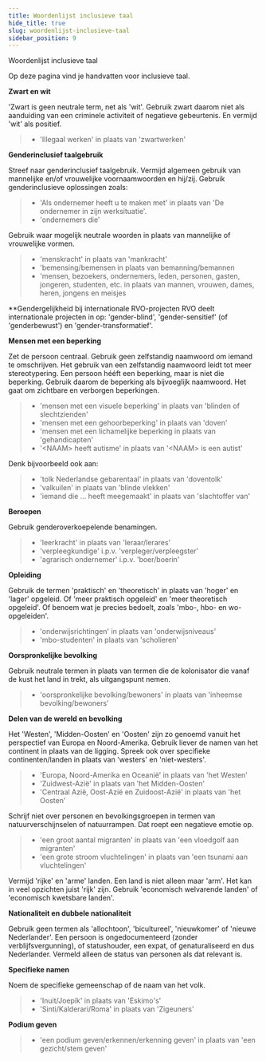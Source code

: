 ```yaml
---
title: Woordenlijst inclusieve taal
hide_title: true
slug: woordenlijst-inclusieve-taal
sidebar_position: 9
---
```



<Heading>Woordenlijst inclusieve taal</Heading>

Op deze pagina vind je handvatten voor inclusieve taal.

**Zwart en wit**

'Zwart is geen neutrale term, net als 'wit'. Gebruik zwart daarom niet als aanduiding van een criminele activiteit of negatieve gebeurtenis. En vermijd 'wit' als positief.

> - 'Illegaal werken' in plaats van 'zwartwerken'

**Genderinclusief taalgebruik**

Streef naar genderinclusief taalgebruik. Vermijd algemeen gebruik van mannelijke en/of vrouwelijke voornaamwoorden en hij/zij. Gebruik genderinclusieve oplossingen zoals:

> - 'Als ondernemer heeft u te maken met' in plaats van 'De ondernemer in zijn werksituatie'.
> - 'ondernemers die'

Gebruik waar mogelijk neutrale woorden in plaats van mannelijke of vrouwelijke vormen.

> - 'menskracht' in plaats van 'mankracht'
> - 'bemensing/bemensen in plaats van bemanning/bemannen
> - 'mensen, bezoekers, ondernemers, leden, personen, gasten, jongeren, studenten, etc. in plaats van mannen, vrouwen, dames, heren, jongens en meisjes

**Gendergelijkheid bij internationale RVO-projecten
RVO deelt internationale projecten in op: 'gender-blind', 'gender-sensitief' (of 'genderbewust') en 'gender-transformatief'.

**Mensen met een beperking**

Zet de persoon centraal. Gebruik geen zelfstandig naamwoord om iemand te omschrijven. Het gebruik van een zelfstandig naamwoord leidt tot meer stereotypering. Een persoon hééft een beperking, maar is niet die beperking. Gebruik daarom de beperking als bijvoeglijk naamwoord. Het gaat om zichtbare en verborgen beperkingen.

> - 'mensen met een visuele beperking' in plaats van 'blinden of slechtzienden'
> - 'mensen met een gehoorbeperking' in plaats van 'doven'
> - 'mensen met een lichamelijke beperking in plaats van 'gehandicapten'
> - '\<NAAM\> heeft autisme' in plaats van '\<NAAM\> is een autist'

Denk bijvoorbeeld ook aan:

> - 'tolk Nederlandse gebarentaal' in plaats van 'doventolk'
> - 'valkuilen' in plaats van 'blinde vlekken'
> - 'iemand die ... heeft meegemaakt' in plaats van 'slachtoffer van'

**Beroepen**

Gebruik genderoverkoepelende benamingen.

> - 'leerkracht' in plaats van 'leraar/lerares'
> - 'verpleegkundige' i.p.v. 'verpleger/verpleegster'
> - 'agrarisch ondernemer' i.p.v. 'boer/boerin'

**Opleiding**

Gebruik de termen 'praktisch' en 'theoretisch' in plaats van 'hoger' en 'lager' opgeleid. Of 'meer praktisch opgeleid' en 'meer theoretisch opgeleid'. Of benoem wat je precies bedoelt, zoals 'mbo-, hbo- en wo-opgeleiden'.

> - 'onderwijsrichtingen' in plaats van 'onderwijsniveaus'
> - 'mbo-studenten' in plaats van 'scholieren'

**Oorspronkelijke bevolking**

Gebruik neutrale termen in plaats van termen die de kolonisator die vanaf de kust het land in trekt, als uitgangspunt nemen.

> - 'oorspronkelijke bevolking/bewoners' in plaats van 'inheemse bevolking/bewoners'

**Delen van de wereld en bevolking**

Het 'Westen', 'Midden-Oosten' en 'Oosten' zijn zo genoemd vanuit het perspectief van Europa en Noord-Amerika. Gebruik liever de namen van het continent in plaats van de ligging. Spreek ook over specifieke continenten/landen in plaats van 'westers' en 'niet-westers'.

> - 'Europa, Noord-Amerika en Oceanië' in plaats van 'het Westen'
> - 'Zuidwest-Azië' in plaats van 'het Midden-Oosten'
> - 'Centraal Azië, Oost-Azië en Zuidoost-Azië' in plaats van 'het Oosten'

Schrijf niet over personen en bevolkingsgroepen in termen van natuurverschijnselen of natuurrampen. Dat roept een negatieve emotie op.

> - 'een groot aantal migranten' in plaats van 'een vloedgolf aan migranten'
> - 'een grote stroom vluchtelingen' in plaats van 'een tsunami aan vluchtelingen'

Vermijd 'rijke' en 'arme' landen. Een land is niet alleen maar 'arm'. Het kan in veel opzichten juist 'rijk' zijn. Gebruik 'economisch welvarende landen' of 'economisch kwetsbare landen'.

**Nationaliteit en dubbele nationaliteit**

Gebruik geen termen als 'allochtoon', 'bicultureel', 'nieuwkomer' of 'nieuwe Nederlander'. Een persoon is ongedocumenteerd (zonder verblijfsvergunning), of statushouder, een expat, of genaturaliseerd en dus Nederlander. Vermeld alleen de status van personen als dat relevant is.

**Specifieke namen**

Noem de specifieke gemeenschap of de naam van het volk.

> - 'Inuit/Joepik' in plaats van 'Eskimo's'
> - 'Sinti/Kalderari/Roma' in plaats van 'Zigeuners'

**Podium geven**

> - 'een podium geven/erkennen/erkenning geven' in plaats van 'een gezicht/stem geven'
